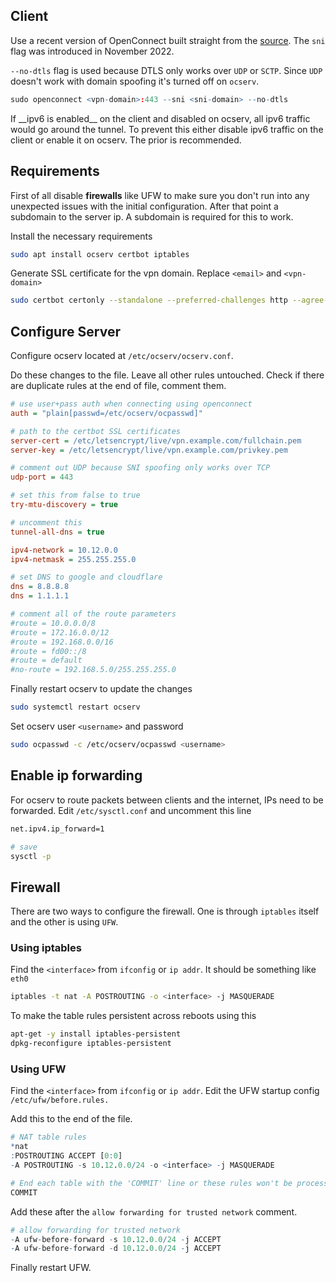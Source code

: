 
## Client

Use a recent version of OpenConnect built straight from the [source](https://gitlab.com/openconnect/openconnect). The `sni` flag was introduced in November 2022.

`--no-dtls` flag is used because DTLS only works over `UDP` or `SCTP`. Since `UDP` doesn't work with domain spoofing it's turned off on `ocserv`.

``` r
sudo openconnect <vpn-domain>:443 --sni <sni-domain> --no-dtls
```

<Warning>
    If __ipv6 is enabled__ on the client and disabled on ocserv, all ipv6 traffic would go around the tunnel. To prevent this either disable ipv6 traffic on the client or enable it on ocserv. The prior is recommended.
</Warning>

## Requirements

First of all disable __firewalls__ like UFW to make sure you don't run into any unexpected issues with the initial configuration. After that point a subdomain to the server ip. A subdomain is required for this to work.

Install the necessary requirements

``` bash
sudo apt install ocserv certbot iptables
```

Generate SSL certificate for the vpn domain. Replace `<email>` and `<vpn-domain>`

``` bash
sudo certbot certonly --standalone --preferred-challenges http --agree-tos --email <email> -d <vpn-domain>
```

## Configure Server

Configure ocserv located at `/etc/ocserv/ocserv.conf`. 

Do these changes to the file. Leave all other rules untouched. Check if there are duplicate rules at the end of file, comment them.

``` ini
# use user+pass auth when connecting using openconnect
auth = "plain[passwd=/etc/ocserv/ocpasswd]"

# path to the certbot SSL certificates
server-cert = /etc/letsencrypt/live/vpn.example.com/fullchain.pem
server-key = /etc/letsencrypt/live/vpn.example.com/privkey.pem

# comment out UDP because SNI spoofing only works over TCP
udp-port = 443

# set this from false to true
try-mtu-discovery = true

# uncomment this
tunnel-all-dns = true

ipv4-network = 10.12.0.0
ipv4-netmask = 255.255.255.0

# set DNS to google and cloudflare
dns = 8.8.8.8
dns = 1.1.1.1

# comment all of the route parameters
#route = 10.0.0.0/8
#route = 172.16.0.0/12
#route = 192.168.0.0/16
#route = fd00::/8
#route = default
#no-route = 192.168.5.0/255.255.255.0
```

Finally restart ocserv to update the changes

``` bash
sudo systemctl restart ocserv
```

Set ocserv user `<username>` and password

``` bash
sudo ocpasswd -c /etc/ocserv/ocpasswd <username>
```

## Enable ip forwarding


For ocserv to route packets between clients and the internet, IPs need to be forwarded. Edit `/etc/sysctl.conf` and uncomment this line

``` bash
net.ipv4.ip_forward=1

# save
sysctl -p
```

## Firewall

There are two ways to configure the firewall. One is through `iptables` itself and the other is using `UFW`.


### Using iptables

Find the `<interface>` from `ifconfig` or `ip addr`. It should be something like `eth0`

``` bash
iptables -t nat -A POSTROUTING -o <interface> -j MASQUERADE
```

To make the table rules persistent across reboots using this

``` bash
apt-get -y install iptables-persistent
dpkg-reconfigure iptables-persistent
```

### Using UFW


Find the `<interface>` from `ifconfig` or `ip addr`. Edit the UFW startup config `/etc/ufw/before.rules.`

Add this to the end of the file.

``` r
# NAT table rules
*nat
:POSTROUTING ACCEPT [0:0]
-A POSTROUTING -s 10.12.0.0/24 -o <interface> -j MASQUERADE

# End each table with the 'COMMIT' line or these rules won't be processed
COMMIT
```

Add these after the `allow forwarding for trusted network` comment.

``` r
# allow forwarding for trusted network
-A ufw-before-forward -s 10.12.0.0/24 -j ACCEPT
-A ufw-before-forward -d 10.12.0.0/24 -j ACCEPT
```

Finally restart UFW.